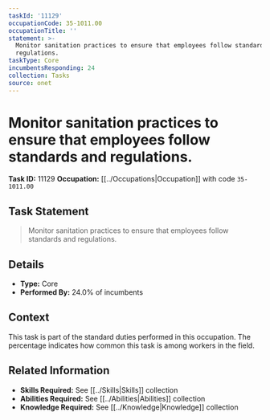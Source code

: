 ```yaml
---
taskId: '11129'
occupationCode: 35-1011.00
occupationTitle: ''
statement: >-
  Monitor sanitation practices to ensure that employees follow standards and
  regulations.
taskType: Core
incumbentsResponding: 24
collection: Tasks
source: onet
---
```

# Monitor sanitation practices to ensure that employees follow standards and regulations.

**Task ID:** 11129
**Occupation:** [[../Occupations|Occupation]] with code `35-1011.00`

## Task Statement

> Monitor sanitation practices to ensure that employees follow standards and regulations.

## Details

- **Type:** Core
- **Performed By:** 24.0% of incumbents

## Context

This task is part of the standard duties performed in this occupation. The percentage indicates how common this task is among workers in the field.

## Related Information

- **Skills Required:** See [[../Skills|Skills]] collection
- **Abilities Required:** See [[../Abilities|Abilities]] collection
- **Knowledge Required:** See [[../Knowledge|Knowledge]] collection
